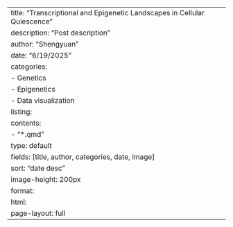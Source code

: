 ---
title: "Transcriptional and Epigenetic Landscapes in Cellular Quiescence"
description: "Post description"
author: "Shengyuan"
date: "6/19/2025"
categories:
  - Genetics
  - Epigenetics
  - Data visualization
listing: 
  contents:
    - "*.qmd"
  type: default
  fields: [title, author, categories, date, image]
  sort: "date desc"
  image-height: 200px
format: 
  html: 
    page-layout: full
---